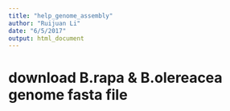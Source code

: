 ```yaml
---
title: "help_genome_assembly"
author: "Ruijuan Li"
date: "6/5/2017"
output: html_document
---
```


# download B.rapa & B.olereacea genome fasta file 
```r

```

